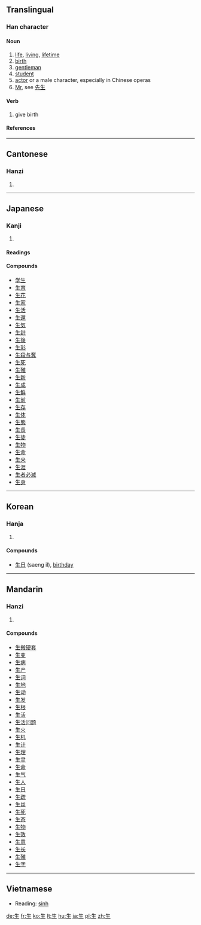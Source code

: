 ==Translingual==
===Han character===
{{Han char|rn=100|rad=生|as=00|sn=5|four=2510<sub>0</sub>|canj=竹手一 (HQM)}}
====Noun====
# [[life]], [[living]], [[lifetime]]
# [[birth]]
# [[gentleman]]
# [[student]]
# [[actor]] or a male character, especially in Chinese operas
# [[Mr]], see [[先生]]

====Verb====
# give birth

====References====
{{Han ref|kx=0754.260|dkj=21670|dj=1162.040|hdz=42575.010|uh=751F|ud=29983|bh=A5CD|bd=42445}}
----

==Cantonese==
===Hanzi===
{{yue-hanzi|jyut=saang1|y=saang1, sang1}}
# {{defn|Cantonese}}
----
==Japanese==
===Kanji===
{{ja-kanji|grade=1|rs=生00}}
# {{defn|Japanese}}
====Readings====
{{ja-readings|kanon=[[せい]] (sei)|goon=[[しょう]] (shō)|kun=[[なま]] (nama), [[おう]] (ou), [[き]] (ki), [[ふ]] (fu), [[いきる]] (ikiru), [[いかす]] (ikasu), [[いける]] (ikeru), [[うむ]]　(umu), [[うまれる]] (umareru), [[はえる]] (haeru), [[はやす]] (hayasu)}}

====Compounds====
*[[学生]]
*[[生育]]
*[[生花]]
*[[生家]]
*[[生活]]
*[[生還]]
*[[生気]]
*[[生計]]
*[[生後]]
*[[生彩]]
*[[生殺与奪]]
*[[生死]]
*[[生殖]]
*[[生新]]
*[[生成]]
*[[生鮮]]
*[[生前]]
*[[生存]]
*[[生体]]
*[[生態]]
*[[生長]]
*[[生徒]]
*[[生物]]
*[[生命]]
*[[生来]]
*[[生涯]]
*[[生者必滅]]
*[[生身]]
  
----

==Korean==
===Hanja===
{{ko-hanja|hangeul=생|eumhun=날 생|rv=saeng|mr=saeng|y=sayng}}
# {{defn|Korean}}

====Compounds====
*[[生日]] (saeng il), [[birthday]]
----
==Mandarin==
===Hanzi===
{{cmn-hanzi|pin=[[shēng]] ([[sheng1]])|wg=sheng<sup>1</sup>}}
# {{defn|Mandarin}}

====Compounds====
*[[生搬硬套]]
*[[生变]]
*[[生病]]
*[[生产]]
*[[生词]]
*[[生地]]
*[[生动]]
*[[生发]]
*[[生根]]
*[[生活]]
*[[生活问题]]
*[[生火]]
*[[生机]]
*[[生计]]
*[[生理]]
*[[生灵]]
*[[生命]]
*[[生气]]
*[[生人]]
*[[生日]]
*[[生疏]]
*[[生丝]]
*[[生死]]
*[[生态]]
*[[生物]]
*[[生效]]
*[[生意]]
*[[生长]]
*[[生殖]]
*[[生字]]
----
==Vietnamese==

*Reading: [[sinh]]

[[de:生]]
[[fr:生]]
[[ko:生]]
[[lt:生]]
[[hu:生]]
[[ja:生]]
[[pl:生]]
[[zh:生]]